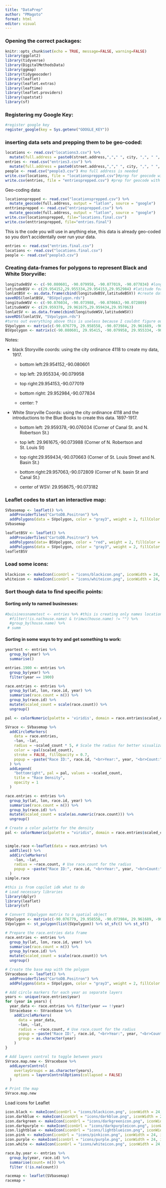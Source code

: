 ```yaml
---
title: "DataPrep"
author: "PMagoto"
format: html
editor: visual
---
```


### Opening the correct packages:

```r
knitr::opts_chunk$set(echo = TRUE, message=FALSE, warning=FALSE)
library(ggplot2) 
library(tidyverse)
library(DigitalMethodsData)
library(ggmap)
library(tidygeocoder)
library(leaflet)
library(leaflet.extras)
library(leaftime)
library(leaflet.providers)
library(spatstat)
library(sf)
```

### Registering my Google Key:

```r
#register google key 
register_google(key = Sys.getenv("GOOGLE_KEY"))
```

### inserting data sets and prepping them to be geo-coded:

```r
locations <- read.csv("locations3.csv") %>% 
  mutate(full.address = paste0(street.address,","," ", city, ",", " ", state))
entries <- read.csv("entries3.csv") %>% 
  mutate(full.address = paste0(street.address,","," ", city, ",", " ", state))
people <- read.csv("people3.csv") #no full address is needed
write.csv(locations, file = "locationsprepped.csv")#prep for geocode with ful address and savw locally
write.csv(entries, file = "entriesprepped.csv") #prep for geocode with ful address and savw locally

```

Geo-coding data:

```r
locationsprepped <- read.csv("locationsprepped.csv") %>% 
  mutate_geocode(full.address, output = "latlon", source = "google")
enttriesprepped <- read.csv("entriesprepped.csv") %>% 
  mutate_geocode(full.address, output = "latlon", source = "google")
write.csv(locationsprepped, file="locations.final.csv")
write.csv(enttriesprepped, file="entries.final")
```

This is the code you will use in anything else, this data is already geo-coded so you don't accidentally over run your data.

```r
entries <- read.csv("entries.final.csv")
locations <- read.csv("locations.final.csv")
people <- read.csv("people3.csv")
```

### Creating data-frames for polygons to represent Black and White Storyville:

```r
longitudeBSV <- c(-90.080601, -90.079958, -90.077019, -90.077834) #longitude for the polygon
latitudeBSV <- c(29.954152,29.955334,29.954153,29.952984) #latitude for the polygon
lonlatBSV <- as.data.frame(cbind(longitudeBSV,latitudeBSV)) #create dataframe for the polygon
saveRDS(lonlatBSV, "BSVpolygon.rds")
longitudeWSV <- c(-90.076034, -90.073988, -90.070663,-90.072809)
latitudeWSV <- c(29.959378, 29.961675,29.959434,29.957063)
lonlatSV <- as.data.frame(cbind(longitudeWSV,latitudeWSV))
saveRDS(lonlatSV, "SVpolygon.rds")
#turns out everything above this is useless because I couldnt figure out how to save this in a conce manner so I have to load BELOW into EVERYTHING I do for leaflet unless someone can give me a better option. 
SVpolygon <- matrix(c(-90.076779, 29.958558, -90.073984, 29.961689, -90.070555, 29.959363, -90.073466, 29.956301, -90.076779, 29.958558), ncol = 2, byrow = TRUE) #opening AND CLOSING polygons to create full shpae, thats why ti wasnt working before
BSVpolygon <- matrix(c(-90.080601, 29.95415, -90.079958, 29.955334, -90.077019, 29.954153, -90.077834, 29.952984, -90.080601, 29.954152), ncol = 2, byrow = TRUE) #opening AND CLOSING polygons to create full shpae, thats why ti wasnt working before
```

Notes:

-   black Storyville coords: using the city ordinance 4118 to create my data, 1917.

    -   bottom left:29.954152,-90.080601

    -   top left: 29.955334,-90.079958

    -   top right:29.954153,-90.077019

    -   bottom right: 29.952984,-90.077834

    -   center: ?

-   White Storyville Coords: using the city ordinance 4118 and the introductions to the Blue Books to create this data. 1897-1917.

    -   bottom left: 29.959378,-90.076034 (Corner of Canal St. and N. Robertson St.)

    -   top left: 29.961675,-90.073988 (Corner of N. Robertson and St. Louis St)

    -   top right:29.959434,-90.070663 (Corner of St. Louis Street and N. Basin St.)

    -   bottom right:29.957063,-90.072809 (Corner of N. basin St and Canal St.)

    -   center of WSV: 29.958675,-90.073182

### Leaflet codes to start an interactive map:

```r
SVbasemap <- leaflet() %>% 
  addProviderTiles("CartoDB.Positron") %>%
  addPolygons(data = SVpolygon, color = "gray3", weight = 2, fillColor = "gray3", fillOpacity = 0.2)
SVbasemap
```

```r
leafletBSV <- leaflet() %>% 
  addProviderTiles("CartoDB.Positron") %>% 
  addPolygons(data= BSVpolygon, color = "red", weight = 2, fillColor = "red", fillOpacity = 0.2) %>% 
  addPolygons(data = SVpolygon, color = "gray3", weight = 2, fillColor = "gray3", fillOpacity = 0.2)
leafletBSV
```

### Load some icons:

```r
blackicon <- makeIcon(iconUrl = "icons/blackicon.png", iconWidth = 24, iconHeight = 24)
whiteicon <- makeIcon(iconUrl = "icons/whiteicon.png", iconWidth = 24, iconHeight = 24)
```

### Sort though data to find specific points:

#### Sorting only to named businesses:

```r
#buisinessnametest <- entries %>% #this is creating only names locations
  #filter(!is.na(house.name) & trimws(house.name) != "") %>%
  #group_by(house.name) %>% 
 # summ
```

#### Sorting in some ways to try and get something to work:

```r
yeartest <- entries %>% 
  group_by(year) %>% 
  summarise()

entries.1900 <- entries %>% 
  group_by(year) %>% 
  filter(year == 1900)

race.entries <- entries %>% 
  group_by(lat, lon, race.id, year) %>% 
  summarise(race.count = n()) %>% 
  group_by(race.id) %>% 
  mutate(scaled_count = scale(race.count)) %>% 
  ungroup()

pal <- colorNumeric(palette = 'viridis', domain = race.entries$scaled_count) 
```

```r

SVrace <- SVbasemap %>%
  addCircleMarkers(
    data = race.entries,
    ~lon, ~lat,
    radius = ~scaled_count * 5, # Scale the radius for better visualization
    color = ~pal(scaled_count),
    stroke = FALSE, fillOpacity = 0.7,
    popup = ~paste("Race ID:", race.id, "<br>Year:", year, "<br>Count:", race.count)
  ) %>%
  addLegend(
    "bottomright", pal = pal, values = ~scaled_count,
    title = "Race Density",
    opacity = 1
  )
```

```r
race.entries <- entries %>% 
  group_by(lat, lon, race.id, year) %>% 
  summarise(race.count = n()) %>% 
  group_by(race.id) %>% 
  mutate(scaled_count = scale(as.numeric(race.count))) %>% 
  ungroup()

# Create a color palette for the density
pal <- colorNumeric(palette = "viridis", domain = race.entries$scaled_count)


simple.race <-leaflet(data = race.entries) %>%
  addTiles() %>%
  addCircleMarkers(
    ~lon, ~lat,
    radius = ~race.count, # Use race.count for the radius
    popup = ~paste("Race ID:", race.id, "<br>Year:", year, "<br>Count:", race.count)
  )
simple.race
```

```r
#this is from copilot idk what to do 
# Load necessary libraries
library(dplyr)
library(leaflet)
library(sf)

# Convert SVpolygon matrix to a spatial object
SVpolygon <- matrix(c(-90.076779, 29.958558, -90.073984, 29.961689, -90.070555, 29.959363, -90.073466, 29.956301, -90.076779, 29.958558), ncol = 2, byrow = TRUE)
SVpolygon <- st_polygon(list(SVpolygon)) %>% st_sfc() %>% st_sf()

# Prepare the race.entries data frame
race.entries <- entries %>% 
  group_by(lat, lon, race.id, year) %>% 
  summarise(race.count = n()) %>% 
  group_by(race.id) %>% 
  mutate(scaled_count = scale(race.count)) %>% 
  ungroup()

# Create the base map with the polygon
SVracebase <- leaflet() %>% 
  addProviderTiles("CartoDB.Positron") %>%
  addPolygons(data = SVpolygon, color = "gray3", weight = 2, fillColor = "gray3", fillOpacity = 0.2)

# Add circle markers for each year as separate layers
years <- unique(race.entries$year)
for (year in years) {
  year_data <- race.entries %>% filter(year == !!year)
  SVracebase <- SVracebase %>%
    addCircleMarkers(
      data = year_data,
      ~lon, ~lat,
      radius = ~race.count, # Use race.count for the radius
      popup = ~paste("Race ID:", race.id, "<br>Year:", year, "<br>Count:", race.count),
      group = as.character(year)
    )
}

# Add layers control to toggle between years
SVrace.map.new <- SVracebase %>%
  addLayersControl(
    overlayGroups = as.character(years),
    options = layersControlOptions(collapsed = FALSE)
  )

# Print the map
SVrace.map.new
```

Load icons for Leaflet

```r
icon.black <- makeIcon(iconUrl = "icons/blackicon.png", iconWidth = 24, iconHeight = 24)
icon.darkblue <- makeIcon(iconUrl = "icons/darkblue.png", iconWidth = 24, iconHeight = 24)
icon.darkgreen <- makeIcon(iconUrl = "icons/darkgreenicon.png", iconWidth = 24, iconHeight = 24)
icon.darkpurple <- makeIcon(iconUrl = "icons/darkpurpleicon.png", iconWidth = 24, iconHeight = 24)
icon.lightblue <- makeIcon(iconUrl = "icons/lightblueicon.png", iconWidth = 24, iconHeight = 24)
icon.pink <- makeIcon(iconUrl = "icons/pinkicon.png", iconWidth = 24, iconHeight = 24)
icon.purple <- makeIcon(iconUrl = "icons/purple.png", iconWidth = 24, iconHeight = 24)
icon.white <- makeIcon(iconUrl = "icons/whiteicon.png", iconWidth = 24, iconHeight = 24)
```

```r
race.by.year <- entries %>% 
  group_by(year, race.id) %>%
  summarise(count= n()) %>% 
  filter (!is.na(count)) 
```

```r
racemap <- leaflet(SVbasemap)
racemap + 
```
